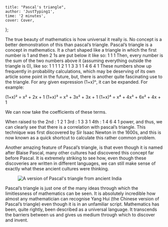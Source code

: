 

    title: "Pascal's triangle",
    author: 'JustTyping1',
    time: '2 minutes',
    cover: Cover,
};

The true beauty of mathematics is how universal it really is. No concept is a better
demonstration of this than pascal’s triangle. Pascal’s triangle is a concept in mathematics.
It a chart shaped like a triangle in which the first number is 1 and then 2 1s are put
below it like so:
1
1  1
Then, every number is the sum of the two numbers above it (assuming everything outside the triangle is 0),
like so:
1
1  1
1  2  1
1  3  3  1
1  4  6  4  1
These numbers show up frequently in probability calculations, which may be deserving of its own article some point
in the future, but, there is another quite fascinating use to the triangle. For any given expression (1+x)ⁿ, it can
be expanded. For example:

(1+x)² = x² + 2x + 1
(1+x)³ = x³ + 3x² + 3x + 1
(1+x)⁴ = x⁴ + 4x³ + 6x² + 4x + 1

We can now take the coefficients of these terms.

When raised to the 
2nd  : 1 2 1
3rd  : 1 3 3 1
4th  : 1 4 6 4 1
power, and thus, we can clearly see that there is a correlation with pascal’s triangle. This technique was
first discovered by Sir Isaac Newton in the 1600s, and this is now known as a quick shortcut to calculate 
this rather common problem.

Another amazing feature of Pascal’s triangle, is that even though it is named after Blaise Pascal, many other
cultures had discovered this concept far before Pascal. It is extremely striking to see how, even though these discoveries
are written in different languages, we can still make sense of exactly what these ancient cultures were thinking. 


<Figure caption="Examples of the Fibonacci spiral in nature.">
    <img src={Figure1} alt="A version of Pascal's triangle from ancient India" />
</Figure>

Pascal’s triangle is just one of the many ideas through which the limitlessness of mathematics can be seen.
It is absolutely incredible how almost any mathematician can recognise Yang Hui (the Chinese version of
Pascal’s triangle) even though it is in an unfamiliar script. Mathematics has been, quite rightly, been described as
a universal language. It transcends the barriers between us and gives us medium through which to discover and invent. 
